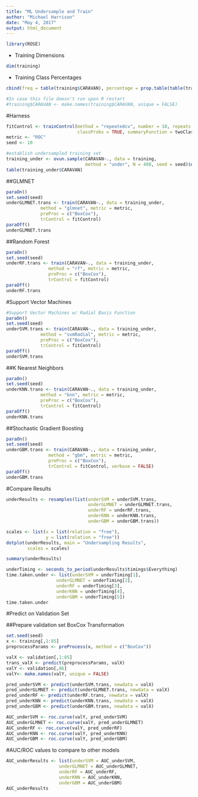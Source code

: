 ```yaml
---
title: "ML Undersample and Train"
author: "Michael Harrison"
date: "May 4, 2017"
output: html_document
---
```


```r
library(ROSE)
```
- Training Dimensions
```r
dim(training)
```
- Training Class Percentages
```r
cbind(freq = table(training$CARAVAN), percentage = prop.table(table(training$CARAVAN))*100)
```


```r
#In case this file doesn't run upon R restart
#training$CARAVAN <- make.names(training$CARAVAN, unique = FALSE)
```

#Harness
```r
fitControl <- trainControl(method = "repeatedcv", number = 10, repeats = 3,
                           classProbs = TRUE, summaryFunction = twoClassSummary)
metric <- "ROC"
seed <- 10
```

```r
#establish undersampled training set
training_under <- ovun.sample(CARAVAN~., data = training,
                              method = "under", N = 488, seed = seed)$data
table(training_under$CARAVAN)
```

##GLMNET
```r
paraOn()
set.seed(seed)
underGLMNET.trans <- train(CARAVAN~., data = training_under, 
             method = "glmnet", metric = metric,
             preProc = c("BoxCox"),
             trControl = fitControl)
paraOff()
underGLMNET.trans
```

##Random Forest
```r
paraOn()
set.seed(seed)
underRF.trans <- train(CARAVAN~., data = training_under,
                method = "rf", metric = metric,
                preProc = c("BoxCox"),
                trControl = fitControl)
paraOff()
underRF.trans
```


#Support Vector Machines
```r
#Support Vector Machines w/ Radial Basis Function
paraOn()
set.seed(seed)
underSVM.trans <- train(CARAVAN~., data = training_under, 
             method = "svmRadial", metric = metric,
             preProc = c("BoxCox"),
             trControl = fitControl)
paraOff()
underSVM.trans
```


##K Nearest Neighbors
```r
paraOn()
set.seed(seed)
underKNN.trans <- train(CARAVAN~., data = training_under, 
             method = "knn", metric = metric,
             preProc = c("BoxCox"),
             trControl = fitControl)
paraOff()
underKNN.trans
```


##Stochastic Gradient Boosting
```r
paraOn()
set.seed(seed)
underGBM.trans <- train(CARAVAN~., data = training_under,
                method = "gbm", metric = metric,
                preProc = c("BoxCox"),
                trControl = fitControl, verbose = FALSE)
paraOff()
underGBM.trans
```
 
#Compare Results
```r
underResults <- resamples(list(underSVM = underSVM.trans,
                               underGLMNET = underGLMNET.trans,
                               underRF = underRF.trans,
                               underKNN = underKNN.trans,
                               underGBM = underGBM.trans))
```

```r
scales <- list(x = list(relation = "free"),
               y = list(relation = "free"))
dotplot(underResults, main = "Undersampling Results", 
        scales = scales)
```

```r
summary(underResults)
```

```r
underTiming <- seconds_to_period(underResults$timings$Everything)
time.taken.under <- list(underSVM = underTiming[1],
                   underGLMNET = underTiming[2],
                   underRF = underTiming[3],
                   underKNN = underTiming[4],
                   underGBM = underTiming[5])
time.taken.under
```


#Predict on Validation Set

##Prepare validation set BoxCox Transformation
```r
set.seed(seed)
x <- training[,1:85]
preprocessParams <- preProcess(x, method = c("BoxCox"))

valX <- validation[,1:85]
trans_valX <- predict(preprocessParams, valX)
valY <- validation[,86]
valY<- make.names(valY, unique = FALSE)
```

```r
pred_underSVM <- predict(underSVM.trans, newdata = valX)
pred_underGLMNET <- predict(underGLMNET.trans, newdata = valX)
pred_underRF <- predict(underRF.trans, newdata = valX)
pred_underKNN <- predict(underKNN.trans, newdata = valX)
pred_underGBM <- predict(underGBM.trans, newdata = valX)

AUC_underSVM <- roc.curve(valY, pred_underSVM)
AUC_underGLMNET <- roc.curve(valY, pred_underGLMNET)
AUC_underRF <- roc.curve(valY, pred_underRF)
AUC_underKNN <- roc.curve(valY, pred_underKNN)
AUC_underGBM <- roc.curve(valY, pred_underGBM)
```

#AUC/ROC values to compare to other models
```r
AUC_underResults <- list(underSVM = AUC_underSVM,
                    underGLMNET = AUC_underGLMNET,
                    underRF = AUC_underRF,
                    underKNN = AUC_underKNN,
                    underGBM = AUC_underGBM)
AUC_underResults
```

